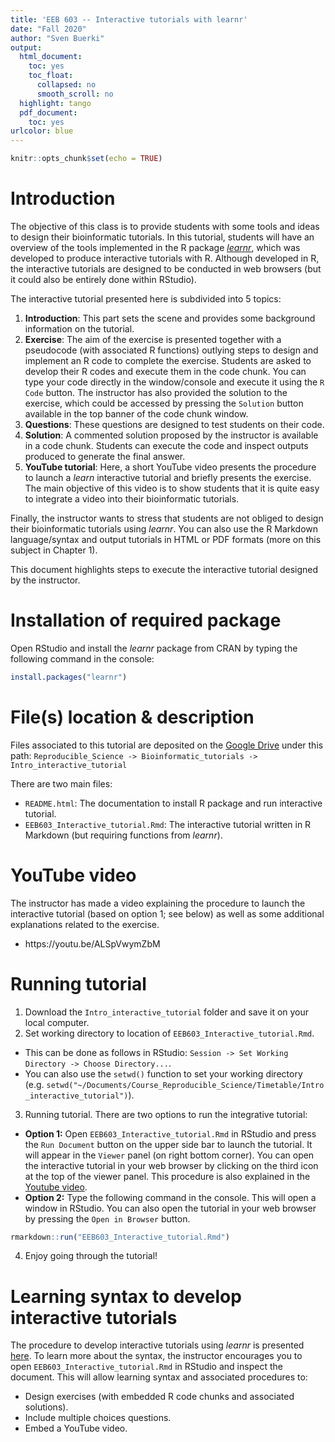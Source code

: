 ```yaml
---
title: 'EEB 603 -- Interactive tutorials with learnr'
date: "Fall 2020"
author: "Sven Buerki"
output:
  html_document:
    toc: yes
    toc_float:
      collapsed: no
      smooth_scroll: no
  highlight: tango
  pdf_document:
    toc: yes
urlcolor: blue
---
```


```r
knitr::opts_chunk$set(echo = TRUE)
```

# Introduction

The objective of this class is to provide students with some tools and ideas to design their bioinformatic tutorials. In this tutorial, students will have an overview of the tools implemented in the R package [*learnr*](https://rstudio.github.io/learnr/index.html), which was developed to produce interactive tutorials with R. Although developed in R, the interactive tutorials are designed to be conducted in web browsers (but it could also be entirely done within RStudio).

The interactive tutorial presented here is subdivided into 5 topics:

1. **Introduction**: This part sets the scene and provides some background information on the tutorial.
2. **Exercise**: The aim of the exercise is presented together with a pseudocode (with associated R functions) outlying steps to design and implement an R code to complete the exercise. Students are asked to develop their R codes and execute them in the code chunk. You can type your code directly in the window/console and execute it using the `R Code` button. The instructor has also provided the solution to the exercise, which could be accessed by pressing the `Solution` button available in the top banner of the code chunk window. 
3. **Questions**: These questions are designed to test students on their code.
4. **Solution**: A commented solution proposed by the instructor is available in a code chunk. Students can execute the code and inspect outputs produced to generate the final answer.
5. **YouTube tutorial**: Here, a short YouTube video presents the procedure to launch a *learn* interactive tutorial and briefly presents the exercise. The main objective of this video is to show students that it is quite easy to integrate a video into their bioinformatic tutorials.

Finally, the instructor wants to stress that students are not obliged to design their bioinformatic tutorials using *learnr*. You can also use the R Markdown language/syntax and output tutorials in HTML or PDF formats (more on this subject in Chapter 1).

This document highlights steps to execute the interactive tutorial designed by the instructor.

# Installation of required package

Open RStudio and install the *learnr* package from CRAN by typing the following command in the console:

```r
install.packages("learnr")
```

# File(s) location & description

Files associated to this tutorial are deposited on the [Google Drive](https://drive.google.com/drive/folders/1eZyjGQ478vaKiGD01hcryyNtdGp9t1J7?usp=sharing) under this path:
`Reproducible_Science -> Bioinformatic_tutorials -> Intro_interactive_tutorial`

There are two main files:

- `README.html`: The documentation to install R package and run interactive tutorial.
- `EEB603_Interactive_tutorial.Rmd`: The interactive tutorial written in R Markdown (but requiring functions from *learnr*).

# YouTube video

The instructor has made a video explaining the procedure to launch the interactive tutorial (based on option 1; see below) as well as some additional explanations related to the exercise. 

- https://youtu.be/ALSpVwymZbM

# Running tutorial

1. Download the `Intro_interactive_tutorial` folder and save it on your local computer.
2. Set working directory to location of `EEB603_Interactive_tutorial.Rmd`. 
  - This can be done as follows in RStudio: `Session -> Set Working Directory -> Choose Directory...`. 
  - You can also use the `setwd()` function to set your working directory (e.g. `setwd("~/Documents/Course_Reproducible_Science/Timetable/Intro_interactive_tutorial")`).
3. Running tutorial. There are two options to run the integrative tutorial:
  - **Option 1:** Open `EEB603_Interactive_tutorial.Rmd` in RStudio and press the `Run Document` button on the upper side bar to launch the tutorial. It will appear in the `Viewer` panel (on right bottom corner). You can open the interactive tutorial in your web browser by clicking on the third icon at the top of the viewer panel. This procedure is also explained in the [Youtube video](https://youtu.be/ALSpVwymZbM). 
  - **Option 2:** Type the following command in the console. This will open a window in RStudio. You can also open the tutorial in your web browser by pressing the `Open in Browser` button.
```r
rmarkdown::run("EEB603_Interactive_tutorial.Rmd")
```
4. Enjoy going through the tutorial!

# Learning syntax to develop interactive tutorials

The procedure to develop interactive tutorials using *learnr* is presented [here](https://rstudio.github.io/learnr/index.html). To learn more about the syntax, the instructor encourages you to open `EEB603_Interactive_tutorial.Rmd` in RStudio and inspect the document. This will allow learning syntax and associated procedures to:

- Design exercises (with embedded R code chunks and associated solutions).
- Include multiple choices questions.
- Embed a YouTube video.